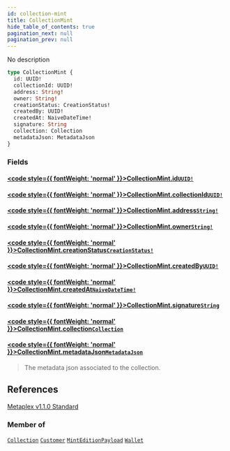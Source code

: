 ```yaml
---
id: collection-mint
title: CollectionMint
hide_table_of_contents: true
pagination_next: null
pagination_prev: null
---
```








No description

```graphql
type CollectionMint {
  id: UUID!
  collectionId: UUID!
  address: String!
  owner: String!
  creationStatus: CreationStatus!
  createdBy: UUID!
  createdAt: NaiveDateTime!
  signature: String
  collection: Collection
  metadataJson: MetadataJson
}
```


### Fields

#### [<code style={{ fontWeight: 'normal' }}>CollectionMint.<b>id</b></code>](#)<Bullet />[`UUID!`](/api/scalars/uuid) <Badge class="secondary" text="non-null"/> <Badge class="secondary" text="scalar"/>
> 
> 

#### [<code style={{ fontWeight: 'normal' }}>CollectionMint.<b>collectionId</b></code>](#)<Bullet />[`UUID!`](/api/scalars/uuid) <Badge class="secondary" text="non-null"/> <Badge class="secondary" text="scalar"/>
> 
> 

#### [<code style={{ fontWeight: 'normal' }}>CollectionMint.<b>address</b></code>](#)<Bullet />[`String!`](/api/scalars/string) <Badge class="secondary" text="non-null"/> <Badge class="secondary" text="scalar"/>
> 
> 

#### [<code style={{ fontWeight: 'normal' }}>CollectionMint.<b>owner</b></code>](#)<Bullet />[`String!`](/api/scalars/string) <Badge class="secondary" text="non-null"/> <Badge class="secondary" text="scalar"/>
> 
> 

#### [<code style={{ fontWeight: 'normal' }}>CollectionMint.<b>creationStatus</b></code>](#)<Bullet />[`CreationStatus!`](/api/enums/creation-status) <Badge class="secondary" text="non-null"/> <Badge class="secondary" text="enum"/>
> 
> 

#### [<code style={{ fontWeight: 'normal' }}>CollectionMint.<b>createdBy</b></code>](#)<Bullet />[`UUID!`](/api/scalars/uuid) <Badge class="secondary" text="non-null"/> <Badge class="secondary" text="scalar"/>
> 
> 

#### [<code style={{ fontWeight: 'normal' }}>CollectionMint.<b>createdAt</b></code>](#)<Bullet />[`NaiveDateTime!`](/api/scalars/naive-date-time) <Badge class="secondary" text="non-null"/> <Badge class="secondary" text="scalar"/>
> 
> 

#### [<code style={{ fontWeight: 'normal' }}>CollectionMint.<b>signature</b></code>](#)<Bullet />[`String`](/api/scalars/string) <Badge class="secondary" text="scalar"/>
> 
> 

#### [<code style={{ fontWeight: 'normal' }}>CollectionMint.<b>collection</b></code>](#)<Bullet />[`Collection`](/api/objects/collection) <Badge class="secondary" text="object"/>
> 
> 

#### [<code style={{ fontWeight: 'normal' }}>CollectionMint.<b>metadataJson</b></code>](#)<Bullet />[`MetadataJson`](/api/objects/metadata-json) <Badge class="secondary" text="object"/>
> The metadata json associated to the collection.
## References
[Metaplex v1.1.0 Standard](https://docs.metaplex.com/programs/token-metadata/token-standard)
> 



### Member of

[`Collection`](/api/objects/collection)  <Badge class="secondary" text="object"/><Bullet />[`Customer`](/api/objects/customer)  <Badge class="secondary" text="object"/><Bullet />[`MintEditionPayload`](/api/objects/mint-edition-payload)  <Badge class="secondary" text="object"/><Bullet />[`Wallet`](/api/objects/wallet)  <Badge class="secondary" text="object"/>



